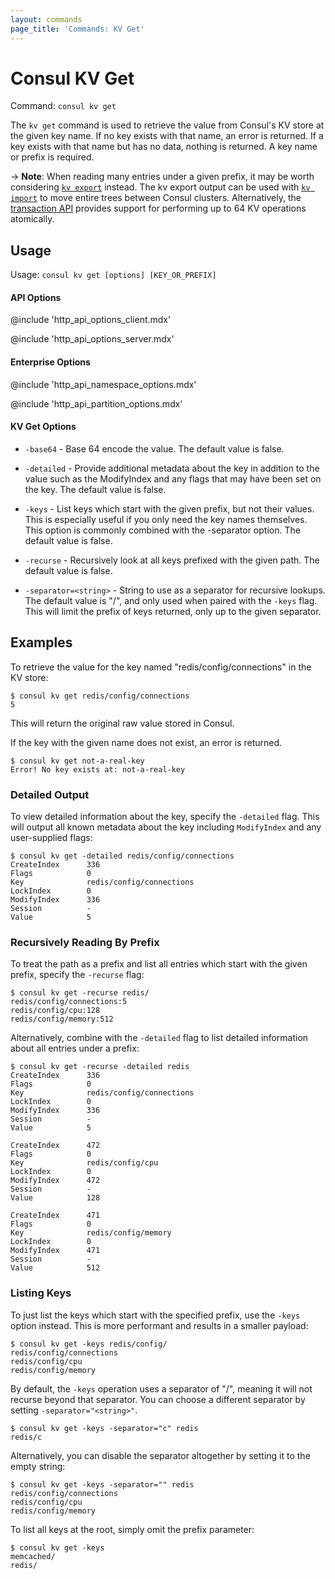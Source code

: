 ```yaml
---
layout: commands
page_title: 'Commands: KV Get'
---
```


# Consul KV Get

Command: `consul kv get`

The `kv get` command is used to retrieve the value from Consul's KV
store at the given key name. If no key exists with that name, an error is
returned. If a key exists with that name but has no data, nothing is returned.
A key name or prefix is required.

-> **Note**: When reading many entries under a given prefix, it may be worth
considering [`kv export`](/commands/kv/export) instead. The kv export output
can be used with [`kv import`](/commands/kv/import) to move entire trees between
Consul clusters. Alternatively, the [transaction API](/api-docs/txn) provides
support for performing up to 64 KV operations atomically.

## Usage

Usage: `consul kv get [options] [KEY_OR_PREFIX]`

#### API Options

@include 'http_api_options_client.mdx'

@include 'http_api_options_server.mdx'

#### Enterprise Options

@include 'http_api_namespace_options.mdx'

@include 'http_api_partition_options.mdx'

#### KV Get Options

- `-base64` - Base 64 encode the value. The default value is false.

- `-detailed` - Provide additional metadata about the key in addition to the
  value such as the ModifyIndex and any flags that may have been set on the key.
  The default value is false.

- `-keys` - List keys which start with the given prefix, but not their values.
  This is especially useful if you only need the key names themselves. This
  option is commonly combined with the -separator option. The default value is
  false.

- `-recurse` - Recursively look at all keys prefixed with the given path. The
  default value is false.

- `-separator=<string>` - String to use as a separator for recursive lookups. The
  default value is "/", and only used when paired with the `-keys` flag. This will
  limit the prefix of keys returned, only up to the given separator.

## Examples

To retrieve the value for the key named "redis/config/connections" in the
KV store:

```shell-session hideClipboard
$ consul kv get redis/config/connections
5
```

This will return the original raw value stored in Consul.

If the key with the given name does not exist, an error is returned.

```shell-session hideClipboard
$ consul kv get not-a-real-key
Error! No key exists at: not-a-real-key
```

### Detailed Output

To view detailed information about the key, specify the `-detailed` flag.
This will output all known metadata about the key including `ModifyIndex`
and any user-supplied flags:

```shell-session hideClipboard
$ consul kv get -detailed redis/config/connections
CreateIndex      336
Flags            0
Key              redis/config/connections
LockIndex        0
ModifyIndex      336
Session          -
Value            5
```

### Recursively Reading By Prefix

To treat the path as a prefix and list all entries which start with the given
prefix, specify the `-recurse` flag:

```shell-session hideClipboard
$ consul kv get -recurse redis/
redis/config/connections:5
redis/config/cpu:128
redis/config/memory:512
```

Alternatively, combine with the `-detailed` flag to list detailed information
about all entries under a prefix:

```shell-session hideClipboard
$ consul kv get -recurse -detailed redis
CreateIndex      336
Flags            0
Key              redis/config/connections
LockIndex        0
ModifyIndex      336
Session          -
Value            5

CreateIndex      472
Flags            0
Key              redis/config/cpu
LockIndex        0
ModifyIndex      472
Session          -
Value            128

CreateIndex      471
Flags            0
Key              redis/config/memory
LockIndex        0
ModifyIndex      471
Session          -
Value            512
```

### Listing Keys

To just list the keys which start with the specified prefix, use the `-keys`
option instead. This is more performant and results in a smaller payload:

```shell-session hideClipboard
$ consul kv get -keys redis/config/
redis/config/connections
redis/config/cpu
redis/config/memory
```

By default, the `-keys` operation uses a separator of "/", meaning it will not
recurse beyond that separator. You can choose a different separator by setting
`-separator="<string>"`.

```shell-session hideClipboard
$ consul kv get -keys -separator="c" redis
redis/c
```

Alternatively, you can disable the separator altogether by setting it to the
empty string:

```shell-session hideClipboard
$ consul kv get -keys -separator="" redis
redis/config/connections
redis/config/cpu
redis/config/memory
```

To list all keys at the root, simply omit the prefix parameter:

```shell-session hideClipboard
$ consul kv get -keys
memcached/
redis/
```
